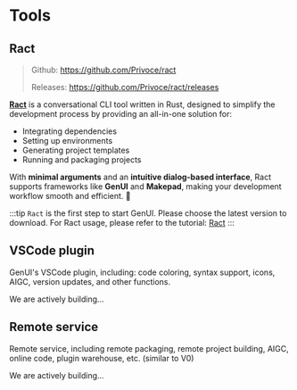 
# Tools

## Ract

> Github: https://github.com/Privoce/ract
> 
> Releases: https://github.com/Privoce/ract/releases

[**Ract**](https://github.com/Privoce/ract)  is a conversational CLI tool written in Rust, designed to simplify the development process by providing an all-in-one solution for:  

- Integrating dependencies  
- Setting up environments  
- Generating project templates  
- Running and packaging projects  

With **minimal arguments** and an **intuitive dialog-based interface**, Ract supports frameworks like **GenUI** and **Makepad**, making your development workflow smooth and efficient. 🚀

:::tip
`Ract` is the first step to start GenUI. Please choose the latest version to download. For Ract usage, please refer to the tutorial: [Ract](/doc/tutorial/ract/introduction)
:::

## VSCode plugin <Badge text="Comming Soon" type="warning" />

GenUI's VSCode plugin, including: code coloring, syntax support, icons, AIGC, version updates, and other functions.

We are actively building...

## Remote service <Badge text="Comming Soon" type="warning" />

Remote service, including remote packaging, remote project building, AIGC, online code, plugin warehouse, etc. (similar to V0)

We are actively building...